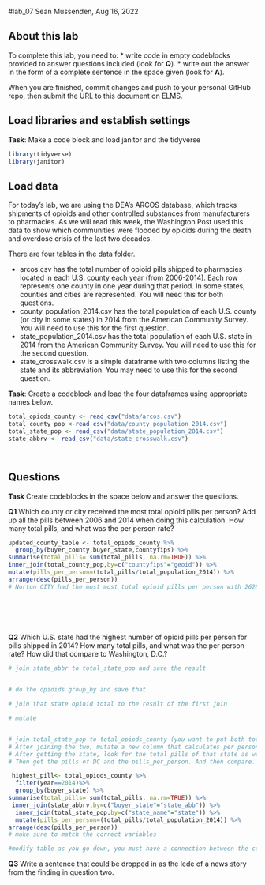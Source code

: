 #lab_07 
Sean Mussenden, Aug 16, 2022

## About this lab

To complete this lab, you need to:
* write code in empty codeblocks provided to answer questions included (look for **Q**).
* write out the answer in the form of a complete sentence in the space given (look for **A**).

When you are finished, commit changes and push to your personal GitHub repo, then submit the URL to this document on ELMS.

## Load libraries and establish settings
**Task**: Make a code block and load janitor and the tidyverse
```r
library(tidyverse)
library(janitor)

```
## Load data

For today's lab, we are using the DEA's ARCOS database, which tracks shipments of opioids and other controlled substances from manufacturers to pharmacies.  As we will read this week, the Washington Post used this data to show which communities were flooded by opioids during the death and overdose crisis of the last two decades. 

There are four tables in the data folder. 

* arcos.csv has the total number of opioid pills shipped to pharmacies located in each U.S. county each year (from 2006-2014). Each row represents one county in one year during that period. In some states, counties and cities are represented. You will need this for both questions.
* county_population_2014.csv has the total population of each U.S. county (or city in some states) in 2014 from the American Community Survey. You will need to use this for the first question.
* state_population_2014.csv has the total population of each U.S. state in 2014 from the American Community Survey. You will need to use this for the second question.
* state_crosswalk.csv is a simple dataframe with two columns listing the state and its abbreviation.  You may need to use this for the second question.

**Task**: Create a codeblock and load the four dataframes using appropriate names below.
```r
total_opiods_county <- read_csv("data/arcos.csv") 
total_county_pop <-read_csv("data/county_population_2014.csv")
total_state_pop <- read_csv("data/state_population_2014.csv")
state_abbrv <- read_csv("data/state_crosswalk.csv")




```
## Questions
**Task** Create codeblocks in the space below and answer the questions. 

**Q1** Which county or city received the most total opioid pills per person? Add up all the pills between 2006 and 2014 when doing this calculation. How many total pills, and what was the per person rate?

```r
updated_county_table <- total_opiods_county %>% 
  group_by(buyer_county,buyer_state,countyfips) %>% 
summarise(total_pills= sum(total_pills, na.rm=TRUE)) %>% 
inner_join(total_county_pop,by=c("countyfips"="geoid")) %>% 
mutate(pills_per_person=(total_pills/total_population_2014)) %>% 
arrange(desc(pills_per_person))
# Norton CITY had the most most total opioid pills per person with 2628.9340



  
  
```



**Q2** Which U.S. state had the highest number of opioid pills per person for pills shipped in 2014? How many total pills, and what was the per person rate? How did that compare to Washington, D.C.?
```r
# join state_abbr to total_state_pop and save the result 


# do the opioids group_by and save that

# join that state opioid total to the result of the first join 

# mutate 


# join total_state_pop to total_opiods_county (you want to put both total_population_2014 and state columns in the total_opiods_county dataframe)
# After joining the two, mutate a new column that calculates per person e.g: mutate(pills_per_person=(total_pills/total_population_2014)). Then arrange in descending order the pills_per_person and you'll get the state. 
# After getting the state, look for the total pills of that state as well as the pills_per_person. 
# Then get the pills of DC and the pills_per_person. And then compare. 

 highest_pill<- total_opiods_county %>% 
  filter(year==2014)%>% 
  group_by(buyer_state) %>% 
summarise(total_pills= sum(total_pills, na.rm=TRUE)) %>% 
 inner_join(state_abbrv,by=c("buyer_state"="state_abb")) %>% 
  inner_join(total_state_pop,by=c("state_name"="state")) %>% 
  mutate(pills_per_person=(total_pills/total_population_2014)) %>% 
arrange(desc(pills_per_person))
# make sure to match the correct variables 

#modify table as you go down, you must have a connection between the columns.
``` 

**Q3** Write a sentence that could be dropped in as the lede of a news story from the finding in question two. 
